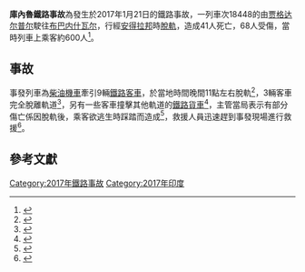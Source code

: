 {{Infobox rail accident
|image =File:Hirakhand Express (BBS-Jagdalpur) Route map.jpg
|caption =Scheduled train route<br />Kuneru Station falls between {{abbrlink|RGDA|Rayagada railway station}}–{{abbrlink|VZM|Vizianagaram railway station}}.
|title = 庫內魯鐵路事故
|date = 2017年1月21日
|time = [[印度標準時間|當地時間]]11:00 p.m.<br />(16:30 [[协调世界时|UTC]])
|timezone = [[印度標準時間|印度標準時間]] [[UTC+05:30|UTC+05:30]]
| map_type = India Andhra Pradesh#India
| map = 
| map_alt = 
| map_overlay = 
| map_dot_label = 庫內魯車站
| map_size = 
| map_caption = 
|location = [[安得拉邦|安得拉邦]]{{tsl|en|Kuneru||庫內魯}}
|country = {{IND}}
| latd = 18
| latm = 57
| lats = 59
| latNS = N
| longd = 83
| longm = 26
| longs = 25
| longEW = E
|coordinates =
|line = {{tsl|en|Jharsuguda–Vizianagaram line||賈蘇古達–維茲亞那格蘭列次}}的一部分
|operator = {{tsl|en|East Coast Railway zone||東海岸鐵路區}}
|type = [[脫軌|脫軌]]
|cause = 調查中
|trains = 1
|pax = ~600
|deaths = 41
|injuries = 68
}}

'''庫內魯鐵路事故'''為發生於2017年1月21日的鐵路事故，一列車次18448的{{tsl|en|Hirakhand express||希拉克漢德列車}}由[[贾格达尔普尔|贾格达尔普尔]]駛往[[布巴内什瓦尔|布巴内什瓦尔]]，行經[[安得拉邦|安得拉邦]]{{tsl|en|Kuneru||庫內魯}}時[[脫軌|脫軌]]，造成41人死亡，68人受傷，當時列車上乘客約600人<ref name="time">{{cite news |title=Investigation into India Train Crash Launched as Death Toll Rises to 41 |url=http://time.com/4642945/india-train-crash-andhra-pradesh/ |date=23 January 2017 |work=Time |accessdate=2017-01-25 |archive-date=2021-05-08 |archive-url=https://web.archive.org/web/20210508052124/https://time.com/4642945/india-train-crash-andhra-pradesh/ }}</ref>。

== 事故 ==
事發列車為[[柴油機車|柴油機車]]牽引9輛[[鐵路客車|鐵路客車]]，於當地時間晚間11點左右脫軌<ref name="1:">{{cite news |date=2017-01-22 |title=Jagdalpur-Bhubaneswar Hirakhand Express derails LIVE updates: 39 dead, Railways suspect sabotage; Suresh Prabhu meets victims’ family |url=http://indianexpress.com/article/india/jagdalpur-bhubaneswar-hirakhand-express-derailment-live-updates-dead-several-injured-rescue-ops-underway-4485949/ |newspaper=The Indian Express |location=New Delhi |access-date=2017-01-22 |archive-date=2021-10-06 |archive-url=https://web.archive.org/web/20211006090732/https://indianexpress.com/article/india/jagdalpur-bhubaneswar-hirakhand-express-derailment-live-updates-dead-several-injured-rescue-ops-underway-4485949/ }}</ref>，3輛客車完全脫離軌道<ref name="reuters">{{cite web|url=http://www.reuters.com/article/us-india-crash-idUSKBN15604D?il=0|title=At least 39 killed as Indian train derails|agency=Reuters|date=22 January 2017|accessdate=23 January 2017|archive-date=2022-03-16|archive-url=https://web.archive.org/web/20220316091823/https://www.reuters.com/article/us-india-crash-idUSKBN15604D?il=0}}</ref>，另有一些客車撞擊其他軌道的[[鐵路貨車|鐵路貨車]]<ref name="aj">{{cite web|url=http://www.aljazeera.com/news/2017/01/dozens-killed-train-derails-southern-india-170122070105157.html|title=Dozens killed after train derails in southern India|publisher=Al Jazeera|date=22 January 2017|accessdate=23 January 2017|archive-date=2019-12-25|archive-url=https://web.archive.org/web/20191225190158/https://www.aljazeera.com/news/2017/01/dozens-killed-train-derails-southern-india-170122070105157.html}}</ref>，主管當局表示有部分傷亡係因脫軌後，乘客欲逃生時踩踏而造成<ref name="nyt">{{cite web|url=https://www.nytimes.com/2017/01/22/world/asia/india-train-hirakhand-express.html?ref=world|title=Train Derails in Southern India, Killing Dozens|work=The New York Times|date=22 January 2017|accessdate=23 January 2017|archive-date=2019-09-22|archive-url=https://web.archive.org/web/20190922181223/https://www.nytimes.com/2017/01/22/world/asia/india-train-hirakhand-express.html?ref=world}}</ref>，救援人員迅速趕到事發現場進行救援<ref>{{Cite news|url=http://www.bbc.com/news/world-asia-india-38708477|title=India Andhra Pradesh train crash leaves 39 dead and scores injured|date=2017-01-22|newspaper=BBC News|language=en-GB|access-date=2017-01-25|archive-date=2022-02-19|archive-url=https://web.archive.org/web/20220219022040/https://www.bbc.com/news/world-asia-india-38708477}}</ref>。

== 參考文獻 ==
{{reflist}}

[[Category:2017年鐵路事故|Category:2017年鐵路事故]]
[[Category:2017年印度|Category:2017年印度]]